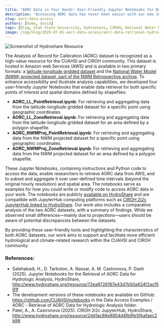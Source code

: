 ```yaml
---
title: "AORC Data in Your Hands: User-Friendly Jupyter Notebooks for Data Retrieval and Analysis via CIROH JupyterHub Notebooks"
description: "Accessing AORC data has never been easier with our new Jupyter Notebooks, designed for both point and zone retrieval from the AORC datasets hosted on AWS."
slug: aorc-data-access
authors: [homa, david]
tags: [Blog, Utah State University, Hydroshare, CIROH, National Water Model, JupyterHub, 2i2c, AWS, Cloud Services]
image: /img/blog/2025-07-01-aorc-data-access/aorc-data-retrieval-hydroshare.png
---
```

![Screenshot of Hydroshare Resource](/img/blog/2025-07-01-aorc-data-access/aorc-data-retrieval-hydroshare.png)

The Analysis of Record for Calibration (AORC) dataset is recognized as a high-value resource for the CUAHSI and CIROH community. This dataset is hosted in Amazon web Services (AWS) and is available in two primary formats: a [latitude-longitude gridded dataset](https://registry.opendata.aws/noaa-nws-aorc/) and the [National Water Model (NWM) projected dataset, part of the NWM Retrospective archive](https://registry.opendata.aws/nwm-archive/). To enhance accessibility and illustrate analysis capabilities, we developed four user-friendly Jupyter Notebooks that enable data retrieval for both specific points of interest and spatial domains defined by shapefiles:
-	**AORC_LL_PointRetrieval.ipynb**: For retrieving and aggregating data from the latitude-longitude gridded dataset for a specific point using geographic coordinates.
-	**AORC_LL_ZoneRetrieval.ipynb**: For retrieving and aggregating data from the latitude-longitude gridded dataset for an area defined by a polygon shapefile.
-	**AORC_NWMProj_PointRetrieval.ipynb**: For retrieving and aggregating data from the NWM projected dataset for a specific point using geographic coordinates.
-	**AORC_NWMProj_ZoneRetrieval.ipynb**: For retrieving and aggregating data from the NWM projected dataset for an area defined by a polygon shapefile.

These Jupyter Notebooks, containing instructions and Python code to access the data, enable researchers to retrieve AORC data from AWS, and to subset and aggregate it over user-defined time intervals (beyond the original hourly resolution) and spatial area. The notebooks serve as examples for how you could write or modify code to access AORC data in your work. The notebooks are publicly [available on HydroShare](https://www.hydroshare.org/resource/72ea9726187e43d7b50a624f2acf591f/) and are compatible with JupyterHub computing platforms such as [CIROH 2i2c JupyterHub linked to HydroShare](https://www.hydroshare.org/resource/2dd1ac86e8854d4fb9fe5fbafaec2b98/). Our work also includes a comparative analysis of the two AORC datasets, with a summary of findings. While we observed small differences—mainly due to projections—users should be aware of potential discrepancies between the datasets.

By providing these user-friendly tools and highlighting the characteristics of both AORC datasets, our work aims to support and facilitate more efficient hydrological and climate-related research within the CUAHSI and CIROH community.

### References:
- Salehabadi, H., D. Tarboton, A. Nassar, A. M. Castronova, P. Dash (2025). Jupyter Notebooks for the Retrieval of AORC Data for Hydrologic Analysis, HydroShare, http://www.hydroshare.org/resource/72ea9726187e43d7b50a624f2acf591f
- The development versions of these notebooks are available on GitHub: https://github.com/CUAHSI/notebooks in the Data Access Examples / AORC - Retrieval of AORC Data for Hydrologic Analysis folder.
- Patel, A., A. Castronova (2025). CIROH 2i2c JupyterHub, HydroShare, http://www.hydroshare.org/resource/2dd1ac86e8854d4fb9fe5fbafaec2b98

